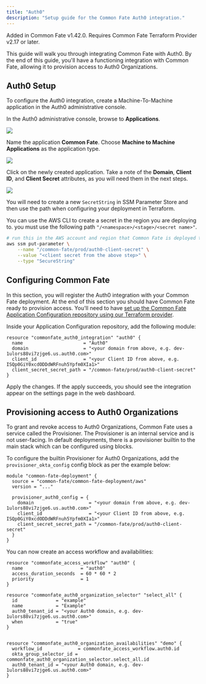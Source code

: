 ```yaml
---
title: "Auth0"
description: "Setup guide for the Common Fate Auth0 integration."
---
```


<Note>
  Added in Common Fate v1.42.0. Requires Common Fate Terraform Provider v2.17 or
  later.
</Note>

This guide will walk you through integrating Common Fate with Auth0. By the end of this guide, you'll have a functioning integration with Common Fate, allowing it to provision access to Auth0 Organizations.

## Auth0 Setup

To configure the Auth0 integration, create a Machine-To-Machine application in the Auth0 administrative console.

In the Auth0 administrative console, browse to **Applications**.

<img src="/images/auth0/setup-1.png" />

Name the application **Common Fate**. Choose **Machine to Machine Applications** as the application type.

<img src="/images/auth0/setup-2.png" />

Click on the newly created application. Take a note of the **Domain**, **Client ID**, and **Client Secret** attributes, as you will need them in the next steps.

<img src="/images/auth0/setup-3.png" />

You will need to create a new `SecretString` in SSM Parameter Store and then use the path when configuring your deployment in Terraform.

You can use the AWS CLI to create a secret in the region you are deploying to. you must use the following path `"/<namespace>/<stage>/<secret name>"`.

```bash
# run this in the AWS account and region that Common Fate is deployed to
aws ssm put-parameter \
    --name "/common-fate/prod/auth0-client-secret" \
    --value "<client secret from the above step>" \
    --type "SecureString"
```

## Configuring Common Fate

In this section, you will register the Auth0 integration with your Common Fate deployment. At the end of this section you should have Common Fate ready to provision access. You'll need to have [set up the Common Fate Application Configuration repository using our Terraform provider](/config/terraform).

Inside your Application Configuration repository, add the following module:

```hcl
resource "commonfate_auth0_integration" "auth0" {
  name                      = "Auth0"
  domain                    = "<your domain from above, e.g. dev-1ulors88vi7zjge6.us.auth0.com>"
  client_id                 = "<your Client ID from above, e.g. ISQp0GiY0xcdODDdWRFnuh5Ypfm0XIa1>"
  client_secret_secret_path = "/common-fate/prod/auth0-client-secret"
}
```

Apply the changes. If the apply succeeds, you should see the integration appear on the settings page in the web dashboard.

## Provisioning access to Auth0 Organizations

To grant and revoke access to Auth0 Organizations, Common Fate uses a service called the Provisioner. The Provisioner is an internal service and is not user-facing.
In default deployments, there is a provisioner builtin to the main stack which can be configured using blocks.

To configure the builtin Provisioner for Auth0 Organizations, add the `provisioner_okta_config` config block as per the example below:

```hcl
module "common-fate-deployment" {
  source = "common-fate/common-fate-deployment/aws"
  version = "..."

  provisioner_auth0_config = {
    domain                    = "<your domain from above, e.g. dev-1ulors88vi7zjge6.us.auth0.com>"
    client_id                 = "<your Client ID from above, e.g. ISQp0GiY0xcdODDdWRFnuh5Ypfm0XIa1>"
    client_secret_secret_path = "/common-fate/prod/auth0-client-secret"
  }
}
```

You can now create an access workflow and availabilities:

```hcl
resource "commonfate_access_workflow" "auth0" {
  name                     = "auth0"
  access_duration_seconds  = 60 * 60 * 2
  priority                 = 1
}

resource "commonfate_auth0_organization_selector" "select_all" {
  id              = "example"
  name            = "Example"
  auth0_tenant_id = "<your Auth0 domain, e.g. dev-1ulors88vi7zjge6.us.auth0.com>"
  when            = "true"
}


resource "commonfate_auth0_organization_availabilities" "demo" {
  workflow_id             = commonfate_access_workflow.auth0.id
  okta_group_selector_id = commonfate_auth0_organization_selector.select_all.id
  auth0_tenant_id = "<your Auth0 domain, e.g. dev-1ulors88vi7zjge6.us.auth0.com>"
}
```
